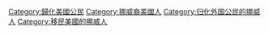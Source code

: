 [[Category:歸化美國公民|Category:歸化美國公民]]
[[Category:挪威裔美國人|Category:挪威裔美國人]]
[[Category:归化外国公民的挪威人|Category:归化外国公民的挪威人]]
[[Category:移民美國的挪威人|Category:移民美國的挪威人]]